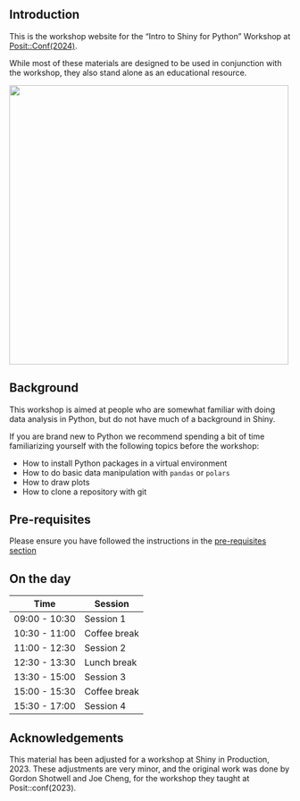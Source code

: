 
## Introduction

This is the workshop website for the "Intro to Shiny for Python" Workshop at [Posit::Conf(2024)](https://posit.co/conference/).

While most of these materials are designed to be used in conjunction with the workshop, they also stand alone as an educational resource.

![](docs/images/shiny-for-python-seattle.jpg){fig-alt="Stock photo image of the Seattle skyline, with logos for both Shiny and Python" fig-align="center" width="500"}

## Background

This workshop is aimed at people who are somewhat familiar with doing data analysis in Python, but do not have much of a background in Shiny. 

If you are brand new to Python we recommend spending a bit of time familiarizing yourself with the following topics before the workshop: 

- How to install Python packages in a virtual environment 
- How to do basic data manipulation with `pandas` or `polars`
- How to draw plots 
- How to clone a repository with git

## Pre-requisites


Please ensure you have followed the instructions in the [pre-requisites section](pre-requisites.qmd)


## On the day

Time          | Session
-------       | -------------
09:00 - 10:30 |	Session 1
10:30 - 11:00 |	Coffee break
11:00 - 12:30 |	Session 2
12:30 - 13:30 |	Lunch break
13:30 - 15:00 |	Session 3
15:00 - 15:30 |	Coffee break
15:30 - 17:00 |	Session 4


## Acknowledgements

This material has been adjusted for a workshop at Shiny in Production, 2023. These adjustments are very minor, and the original work was done by Gordon Shotwell and Joe Cheng, for the workshop they taught at Posit::conf(2023).